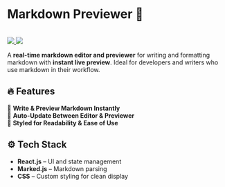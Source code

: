 # **Markdown Previewer 📝**

<br />

<div style={{ display: "flex", gap: "10px" }}>
  <a href="https://izanhuang.github.io/markdown-previewer/" target="_blank">
    <img src="https://img.shields.io/badge/Live%20Demo-brightgreen" />
  </a>
  <a href="https://github.com/izanhuang/markdown-previewer" target="_blank">
    <img src="https://img.shields.io/badge/GitHub-blue?logo=github" />
  </a>
</div>

A **real-time markdown editor and previewer** for writing and formatting markdown with **instant live preview**. Ideal for developers and writers who use markdown in their workflow.

## **🔥 Features**

📝 **Write & Preview Markdown Instantly**  
🔄 **Auto-Update Between Editor & Previewer**  
🎨 **Styled for Readability & Ease of Use**

## **⚙️ Tech Stack**

- **React.js** – UI and state management
- **Marked.js** – Markdown parsing
- **CSS** – Custom styling for clean display
